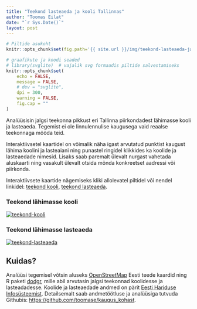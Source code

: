 ```yaml
---
title: "Teekond lasteaeda ja kooli Tallinnas"
author: "Toomas Eilat"
date: "`r Sys.Date()`"
layout: post
---
```


```r
# Piltide asukoht
knitr::opts_chunk$set(fig.path='{{ site.url }}/img/teekond-lasteaeda-ja-kooli-')
```

```r
# graafikute ja koodi seaded
# library(svglite)  # vajalik svg formaadis piltide salvestamiseks
knitr::opts_chunk$set(
    echo = FALSE, 
    message = FALSE,
    # dev = "svglite",
    dpi = 300,
    warning = FALSE,
    fig.cap = ""
)
```

Analüüsisin jalgsi teekonna pikkust eri Tallinna piirkondadest lähimasse kooli ja lasteaeda. Tegemist ei ole linnulennulise kaugusega vaid reaalse teekonnaga mööda teid.

Interaktiivsetel kaartidel on võimalik näha igast arvutatud punktist kaugust lähima koolini ja lasteaiani ning punastel ringidel klikkides ka koolide ja lasteaedade nimesid. Lisaks saab paremalt ülevalt nurgast vahetada aluskaarti ning vasakult ülevalt otsida mõnda konkreetset aadressi või piirkonda.

Interaktiivsete kaartide nägemiseks kliki allolevatel piltidel või nendel linkidel: <a href="http://toomase.github.io/files/teekond_kooli.html" target="_blank">teekond kooli</a>, <a href="http://toomase.github.io/files/teekond_lasteaeda.html" target="_blank">teekond lasteaeda</a>.

### Teekond lähimasse kooli
<a href="http://toomase.github.io/files/teekond_kooli.html" target="_blank"><img border="0" alt="teekond-kooli" src="http://toomase.github.io/img/teekond-kooli.png"></a>

### Teekond lähimasse lasteaeda
<a href="http://toomase.github.io/files/teekond_lasteaeda.html" target="_blank"><img border="0" alt="teekond-lasteaeda" src="http://toomase.github.io/img/teekond-lasteaeda.png"></a>


## Kuidas?
Analüüsi tegemisel võtsin aluseks [OpenStreetMap](https://www.openstreetmap.org/) Eesti teede kaardid ning R paketi [dodgr](https://github.com/ATFutures/dodgr), mille abil arvutasin jalgsi teekonnad koolidesse ja lasteadadesse. Koolide ja lasteaedade andmed on pärit [Eesti Hariduse Infosüsteemist](https://koolikaart.hm.ee/). Detailsemalt saab andmetöötluse ja analüüsiga tutvuda Githubis:  [https://github.com/toomase/kaugus_kohast](https://github.com/toomase/kaugus_kohast). 